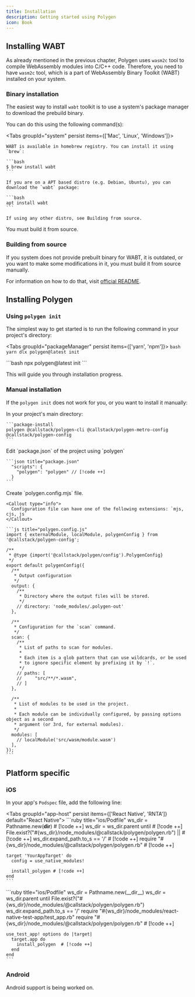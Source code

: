 ```yaml
---
title: Installation
description: Getting started using Polygen
icon: Book
---
```



## Installing WABT

As already mentioned in the previous chapter, Polygen uses `wasm2c` tool to compile WebAssembly modules into C/C++ code.
Therefore, you need to have `wasm2c` tool, which is a part of WebAssembly Binary Toolkit (WABT) installed on your system.

### Binary installation

The easiest way to install `wabt` toolkit is to use a system's package manager to download
the prebuild binary.

You can do this using the following command(s):

<Tabs groupId="system" persist items={['Mac', 'Linux', 'Windows']}>

  <Tab value="Mac">

    WABT is available in homebrew registry. You can install it using `brew`:

    ```bash
    $ brew install wabt
    ```
  </Tab>

  <Tab value="Linux">

    If you are on a APT based distro (e.g. Debian, Ubuntu), you can download the `wabt` package:

    ```bash
    apt install wabt
    ```

    If using any other distro, see Building from source.

  </Tab>
  <Tab value="Windows">
    You must build it from source.
  </Tab>
</Tabs>


### Building from source

If you system does not provide prebuilt binary for WABT, it is outdated, or you want to make some modifications in it, you must build it from source manually.

For information on how to do that, visit [official README](https://github.com/WebAssembly/wabt).

## Installing Polygen

### Using `polygen init`

The simplest way to get started is to run the following command in your project's directory:

<Tabs groupId="packageManager" persist items={['yarn', 'npm']}>
  <Tab value="yarn">
    ```bash
    yarn dlx polygen@latest init
    ```
  </Tab>

  <Tab value="npm">
    ```bash
    npx polygen@latest init
    ```
  </Tab>
</Tabs>

This will guide you through installation progress.

### Manual installation

If the `polygen init` does not work for you, or you want to install it manually:

<Steps>

  <Step>
    In your project's main directory:

    ```package-install
    polygen @callstack/polygen-cli @callstack/polygen-metro-config @callstack/polygen-config
    ```
  </Step>

  <Step>
    Edit `package.json` of the project using `polygen`

    ```json title="package.json"
      "scripts": {
        "polygen": "polygen" // [!code ++]
      }
    ```
  </Step>

  <Step>
    Create `polygen.config.mjs` file.

    <Callout type="info">
      Configuration file can have one of the following extensions: `mjs, cjs, js`
    </Callout>

    ```js title="polygen.config.js"
    import { externalModule, localModule, polygenConfig } from '@callstack/polygen-config';

    /**
     * @type {import('@callstack/polygen/config').PolygenConfig}
     */
    export default polygenConfig({
      /**
       * Output configuration
       */
      output: {
        /**
         * Directory where the output files will be stored.
         */
        // directory: 'node_modules/.polygen-out'
      },

      /**
       * Configuration for the `scan` command.
       */
      scan: {
        /**
         * List of paths to scan for modules.
         *
         * Each item is a glob pattern that can use wildcards, or be used
         * to ignore specific element by prefixing it by `!`.
         */
        // paths: [
        //     "src/**/*.wasm",
        // ]
      },

      /**
       * List of modules to be used in the project.
       *
       * Each module can be individually configured, by passing options object as a second
       * argument (or 3rd, for external modules).
       */
      modules: [
        // localModule('src/wasm/module.wasm')
      ],
    });
    ```
  </Step>
</Steps>

## Platform specific

### iOS

In your app's `Podspec` file, add the following line:


<Tabs groupId="app-host" persist items={['React Native', 'RNTA']} default="React Native">
  <Tab value="React Native">
    ```ruby title="ios/Podfile"
    ws_dir = Pathname.new(__dir__)  # [!code ++]
    ws_dir = ws_dir.parent until  # [!code ++]
      File.exist?("#{ws_dir}/node_modules/@callstack/polygen/polygen.rb") ||  # [!code ++]
      ws_dir.expand_path.to_s == '/'  # [!code ++]
    require "#{ws_dir}/node_modules/@callstack/polygen/polygen.rb"  # [!code ++]


    target 'YourAppTarget' do
      config = use_native_modules!

      install_polygen # [!code ++]
    end
    ```
  </Tab>
  <Tab value="RNTA">
    ```ruby title="ios/Podfile"
    ws_dir = Pathname.new(__dir__)
    ws_dir = ws_dir.parent until
      File.exist?("#{ws_dir}/node_modules/@callstack/polygen/polygen.rb")
      ws_dir.expand_path.to_s == '/'
    require "#{ws_dir}/node_modules/react-native-test-app/test_app.rb"
    require "#{ws_dir}/node_modules/@callstack/polygen/polygen.rb"  # [!code ++]


    use_test_app! options do |target|
      target.app do
        install_polygen  # [!code ++]
      end
    end
    ```
  </Tab>
</Tabs>

### Android

Android support is being worked on.

